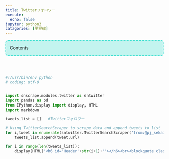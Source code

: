 ```yaml
---
title: Twitterフォロワー
execute:
  echo: false
jupyter: python3
catagories: [里程碑]
---
```


<div id="toc_container" style="border:2px turquoise dashed;padding:0px 12px 0px 12px;border-radius:8px;background-color:rgba(64,224,208, 0.3) !important;">
<p class="toc_title">Contents</p>
<ul class="toc_list">
</ul>
</div>

<br>
<br>

```python


#!/usr/bin/env python
# coding: utf-8


import snscrape.modules.twitter as sntwitter
import pandas as pd
from IPython.display import display, HTML
import markdown

tweets_list = []   #Twitterフォロワー

# Using TwitterSearchScraper to scrape data and append tweets to list
for i,tweet in enumerate(sntwitter.TwitterSearchScraper('from:@pj_sekai Twitterフォロワー 突破').get_items()):
    tweets_list.append(tweet.url)

for i in range(len(tweets_list)):
    display(HTML('<h6 id="Header'+str(i+1)+'"></h6><br><blockquote class="twitter-tweet" style="height:50px"><a href="'+tweets_list[i]+'"></a></blockquote> <script async src="https://platform.twitter.com/widgets.js" charset="utf-8"></script>'))

```

